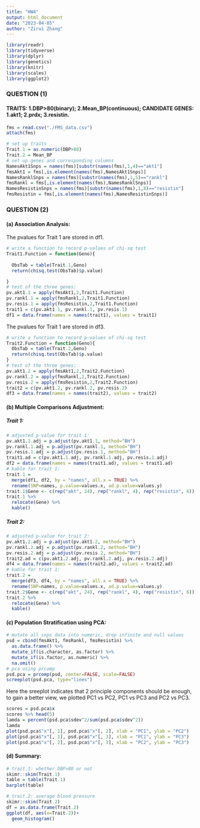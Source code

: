 ```yaml
---
title: "HW4"
output: html_document
date: "2023-04-05"
author: "Zirui Zhang"
---
```


```r
library(readr)
library(tidyverse)
library(dplyr)
library(genetics)
library(knitr)
library(scales)
library(ggplot2)
```

### QUESTION (1)

#### TRAITS: 1.DBP>80(binary); 2.Mean_BP(continuous); CANDIDATE GENES: 1.akt1; 2.prdx; 3.resistin.

```r
fms = read.csv("./FMS_data.csv")
attach(fms)
```

```r
# set up traits
Trait.1 = as.numeric(DBP>80)
Trait.2 = Mean_BP
# set up genes and corresponding columns
NamesAkt1Snps = names(fms)[substr(names(fms),1,4)=="akt1"]
fmsAkt1 = fms[,is.element(names(fms),NamesAkt1Snps)]
NamesRanklSnps = names(fms)[substr(names(fms),1,5)=="rankl"]
fmsRankl = fms[,is.element(names(fms),NamesRanklSnps)]
NamesResistinSnps = names(fms)[substr(names(fms),1,8)=="resistin"]
fmsResistin = fms[,is.element(names(fms),NamesResistinSnps)]
```

### QUESTION (2)

#### (a) Association Analysis:

The pvalues for Trait 1 are stored in df1.

```r
# write a function to record p-values of chi-sq test
Trait1.Function = function(Geno){
  
  ObsTab = table(Trait.1,Geno)
  return(chisq.test(ObsTab)$p.value)

}
# test of the three genes:
pv.akt1.1 = apply(fmsAkt1,2,Trait1.Function)
pv.rankl.1 = apply(fmsRankl,2,Trait1.Function)
pv.resis.1 = apply(fmsResistin,2,Trait1.Function)
trait1 = c(pv.akt1.1, pv.rankl.1, pv.resis.1)
df1 = data.frame(names = names(trait1), values = trait1)
```

The pvalues for Trait 1 are stored in df3.

```r
# write a function to record p-values of chi-sq test
Trait2.Function = function(Geno){
  ObsTab = table(Trait.2,Geno)
  return(chisq.test(ObsTab)$p.value)
}
# test of the three genes:
pv.akt1.2 = apply(fmsAkt1,2,Trait2.Function)
pv.rankl.2 = apply(fmsRankl,2,Trait2.Function)
pv.resis.2 = apply(fmsResistin,2,Trait2.Function)
trait2 = c(pv.akt1.2, pv.rankl.2, pv.resis.2)
df3 = data.frame(names = names(trait2), values = trait2)
```

#### (b) Multiple Comparisons Adjustment:

##### Trait 1: 

```r
# adjusted p-value for trait 1:
pv.akt1.1.adj = p.adjust(pv.akt1.1, method="BH")
pv.rankl.1.adj = p.adjust(pv.rankl.1, method="BH")
pv.resis.1.adj = p.adjust(pv.resis.1, method="BH")
trait1.ad = c(pv.akt1.1.adj, pv.rankl.1.adj, pv.resis.1.adj)
df2 = data.frame(names = names(trait1.ad), values = trait1.ad)
# kable for trait 1:
trait.1 = 
  merge(df1, df2, by = "names", all.x = TRUE) %>% 
  rename(SNP=names, p.value=values.x, ad.p.value=values.y) 
trait.1$Gene <- c(rep("akt", 24), rep("rankl", 4), rep("resistin", 6))
trait.1 %>%
  relocate(Gene) %>% 
  kable()
```

##### Trait 2: 

```r
# adjusted p-value for trait 2:
pv.akt1.2.adj = p.adjust(pv.akt1.2, method="BH")
pv.rankl.2.adj = p.adjust(pv.rankl.2, method="BH")
pv.resis.2.adj = p.adjust(pv.resis.2, method="BH")
trait2.ad = c(pv.akt1.2.adj, pv.rankl.2.adj, pv.resis.2.adj)
df4 = data.frame(names = names(trait2.ad), values = trait2.ad)
# kable for trait 1:
trait.2 = 
  merge(df3, df4, by = "names", all.x = TRUE) %>% 
  rename(SNP=names, p.value=values.x, ad.p.value=values.y) 
trait.2$Gene <- c(rep("akt", 24), rep("rankl", 4), rep("resistin", 6))
trait.2 %>%
  relocate(Gene) %>% 
  kable()
```


#### (c) Population Stratification using PCA:

```r
# mutate all snps data into numeric, drop infinite and null values
psd = cbind(fmsAkt1, fmsRankl, fmsResistin) %>% 
  as.data.frame() %>% 
  mutate_if(is.character, as.factor) %>% 
  mutate_if(is.factor, as.numeric) %>% 
  na.omit()
# pca using prcomp
psd.pca = prcomp(psd, center=FALSE, scale=FALSE)
screeplot(psd.pca, type="lines")
```

Here the sreeplot indicates that 2 principle components should be enough, to gain a better view, we plotted PC1 vs PC2, PC1 vs PC3 and PC2 vs PC3. 

```r
scores = psd.pca$x
scores %>% head(5)
lamda = percent(psd.pca$sdev^2/sum(psd.pca$sdev^2))
lamda
plot(psd.pca$"x"[, 1], psd.pca$"x"[, 2], xlab = "PC1", ylab = "PC2")
plot(psd.pca$"x"[, 1], psd.pca$"x"[, 3], xlab = "PC1", ylab = "PC3")
plot(psd.pca$"x"[, 2], psd.pca$"x"[, 3], xlab = "PC2", ylab = "PC3")
```


#### (d) Summary:
```r
# trait.1: whether DBP>80 or not
skimr::skim(Trait.1)
table = table(Trait.1)
barplot(table)

# trait.2: average blood pressure
skimr::skim(Trait.2)
df = as.data.frame(Trait.2)
ggplot(df, aes(x=Trait.2))+
  geom_histogram()
```

